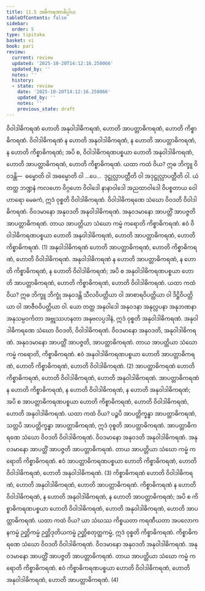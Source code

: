 ```yaml
---
title: 11.5 အဓိကရဏာဓိပ္ပါယ
tableOfContents: false
sidebar:
  order: 5
type: tipitaka
basket: vi
book: pari
review:
  current: review
  updated: '2025-10-20T14:12:16.250066'
  updated_by: ''
  notes: ''
  history:
  - state: review
    date: '2025-10-20T14:12:16.250066'
    updated_by: ''
    notes: ''
    previous_state: draft
---
```



<DynamicBreadcrumb />


<ReviewStatus review={frontmatter.review} showDetails={true} />

<HypothesisAnnotation frontmatter={frontmatter} />

<Division number="348" book="pari" e="ch" v="5" p="270">

<Paragraph number="1730" book="pari">
ဝိဝါဒါဓိကရဏံ ဟောတိ အနုဝါဒါဓိကရဏံ, ဟောတိ အာပတ္တာဓိကရဏံ, ဟောတိ ကိစ္စာဓိကရဏံ. ဝိဝါဒါဓိကရဏံ န ဟောတိ အနုဝါဒါဓိကရဏံ, န ဟောတိ အာပတ္တာဓိကရဏံ, န ဟောတိ ကိစ္စာဓိကရဏံ; အပိ စ, ဝိဝါဒါဓိကရဏပစ္စယာ ဟောတိ အနုဝါဒါဓိကရဏံ, ဟောတိ အာပတ္တာဓိကရဏံ, ဟောတိ ကိစ္စာဓိကရဏံ. ယထာ ကထံ ဝိယ? ဣဓ ဘိက္ခူ ဝိဝဒန္တိ—  ဓမ္မောတိ ဝါ အဓမ္မောတိ ဝါ …ပေ…  ဒုဋ္ဌုလ္လာပတ္တီတိ ဝါ အဒုဋ္ဌုလ္လာပတ္တီတိ ဝါ. ယံ တတ္ထ ဘဏ္ဍနံ ကလဟော ဝိဂ္ဂဟော ဝိဝါဒေါ နာနာဝါဒေါ အညထာဝါဒေါ ဝိပစ္စတာယ ဝေါဟာရော မေဓကံ, ဣဒံ ဝုစ္စတိ ဝိဝါဒါဓိကရဏံ. ဝိဝါဒါဓိကရဏေ သံဃော ဝိဝဒတိ ဝိဝါဒါဓိကရဏံ. ဝိဝဒမာနော အနုဝဒတိ အနုဝါဒါဓိကရဏံ. အနုဝဒမာနော အာပတ္တိံ အာပဇ္ဇတိ အာပတ္တာဓိကရဏံ. တာယ အာပတ္တိယာ သံဃော ကမ္မံ ကရောတိ ကိစ္စာဓိကရဏံ. ဧဝံ ဝိဝါဒါဓိကရဏပစ္စယာ ဟောတိ အနုဝါဒါဓိကရဏံ, ဟောတိ အာပတ္တာဓိကရဏံ, ဟောတိ ကိစ္စာဓိကရဏံ. (1)
</Paragraph>

<Paragraph number="1731" book="pari">
အနုဝါဒါဓိကရဏံ ဟောတိ အာပတ္တာဓိကရဏံ, ဟောတိ ကိစ္စာဓိကရဏံ, ဟောတိ ဝိဝါဒါဓိကရဏံ. အနုဝါဒါဓိကရဏံ န ဟောတိ အာပတ္တာဓိကရဏံ, န ဟောတိ ကိစ္စာဓိကရဏံ, န ဟောတိ ဝိဝါဒါဓိကရဏံ; အပိ စ အနုဝါဒါဓိကရဏပစ္စယာ ဟောတိ အာပတ္တာဓိကရဏံ, ဟောတိ ကိစ္စာဓိကရဏံ, ဟောတိ ဝိဝါဒါဓိကရဏံ. ယထာ ကထံ ဝိယ? ဣဓ ဘိက္ခူ ဘိက္ခုံ အနုဝဒန္တိ သီလဝိပတ္တိယာ ဝါ အာစာရဝိပတ္တိယာ ဝါ ဒိဋ္ဌိဝိပတ္တိယာ ဝါ အာဇီဝဝိပတ္တိယာ ဝါ. ယော တတ္ထ အနုဝါဒေါ အနုဝဒနာ အနုလ္လပနာ အနုဘဏနာ အနုသမ္ပဝင်္ကတာ အဗ္ဘုဿဟနတာ အနုဗလပ္ပဒါနံ, ဣဒံ ဝုစ္စတိ အနုဝါဒါဓိကရဏံ. အနုဝါဒါဓိကရဏေ သံဃော ဝိဝဒတိ, ဝိဝါဒါဓိကရဏံ. ဝိဝဒမာနော အနုဝဒတိ, အနုဝါဒါဓိကရဏံ. အနုဝဒမာနော အာပတ္တိံ အာပဇ္ဇတိ, အာပတ္တာဓိကရဏံ. တာယ အာပတ္တိယာ သံဃော ကမ္မံ ကရောတိ, ကိစ္စာဓိကရဏံ. ဧဝံ အနုဝါဒါဓိကရဏပစ္စယာ ဟောတိ အာပတ္တာဓိကရဏံ, ဟောတိ ကိစ္စာဓိကရဏံ, ဟောတိ ဝိဝါဒါဓိကရဏံ. (2)
</Paragraph>

<Paragraph number="1732" book="pari">
အာပတ္တာဓိကရဏံ ဟောတိ ကိစ္စာဓိကရဏံ, ဟောတိ ဝိဝါဒါဓိကရဏံ, ဟောတိ အနုဝါဒါဓိကရဏံ. အာပတ္တာဓိကရဏံ န ဟောတိ ကိစ္စာဓိကရဏံ, န ဟောတိ ဝိဝါဒါဓိကရဏံ, န ဟောတိ အနုဝါဒါဓိကရဏံ; အပိ စ အာပတ္တာဓိကရဏပစ္စယာ ဟောတိ ကိစ္စာဓိကရဏံ, ဟောတိ ဝိဝါဒါဓိကရဏံ, ဟောတိ အနုဝါဒါဓိကရဏံ. ယထာ ကထံ ဝိယ? ပဉ္စပိ အာပတ္တိက္ခန္ဓာ အာပတ္တာဓိကရဏံ, သတ္တပိ အာပတ္တိက္ခန္ဓာ အာပတ္တာဓိကရဏံ, ဣဒံ ဝုစ္စတိ အာပတ္တာဓိကရဏံ. အာပတ္တာဓိကရဏေ သံဃော ဝိဝဒတိ ဝိဝါဒါဓိကရဏံ. ဝိဝဒမာနော အနုဝဒတိ အနုဝါဒါဓိကရဏံ. အနုဝဒမာနော အာပတ္တိံ အာပဇ္ဇတိ အာပတ္တာဓိကရဏံ. တာယ အာပတ္တိယာ သံဃော ကမ္မံ ကရောတိ ကိစ္စာဓိကရဏံ. ဧဝံ အာပတ္တာဓိကရဏပစ္စယာ ဟောတိ ကိစ္စာဓိကရဏံ, ဟောတိ ဝိဝါဒါဓိကရဏံ, ဟောတိ အနုဝါဒါဓိကရဏံ. (3)
</Paragraph>

<Paragraph number="1733" book="pari">
ကိစ္စာဓိကရဏံ ဟောတိ ဝိဝါဒါဓိကရဏံ, ဟောတိ အနုဝါဒါဓိကရဏံ, ဟောတိ အာပတ္တာဓိကရဏံ. ကိစ္စာဓိကရဏံ န ဟောတိ ဝိဝါဒါဓိကရဏံ, န ဟောတိ အနုဝါဒါဓိကရဏံ, န ဟောတိ အာပတ္တာဓိကရဏံ; အပိ စ ကိစ္စာဓိကရဏပစ္စယာ ဟောတိ ဝိဝါဒါဓိကရဏံ, ဟောတိ အနုဝါဒါဓိကရဏံ, ဟောတိ အာပတ္တာဓိကရဏံ. ယထာ ကထံ ဝိယ? ယာ သံဃဿ ကိစ္စယတာ ကရဏီယတာ အပလောကနကမ္မံ ဉတ္တိကမ္မံ ဉတ္တိဒုတိယကမ္မံ ဉတ္တိစတုတ္ထကမ္မံ, ဣဒံ ဝုစ္စတိ ကိစ္စာဓိကရဏံ. ကိစ္စာဓိကရဏေ သံဃော ဝိဝဒတိ ဝိဝါဒါဓိကရဏံ. ဝိဝဒမာနော အနုဝဒတိ အနုဝါဒါဓိကရဏံ. အနုဝဒမာနော အာပတ္တိံ အာပဇ္ဇတိ အာပတ္တာဓိကရဏံ. တာယ အာပတ္တိယာ သံဃော ကမ္မံ ကရောတိ ကိစ္စာဓိကရဏံ. ဧဝံ ကိစ္စာဓိကရဏပစ္စယာ ဟောတိ ဝိဝါဒါဓိကရဏံ, ဟောတိ အနုဝါဒါဓိကရဏံ, ဟောတိ အာပတ္တာဓိကရဏံ. (4)
</Paragraph>
</Division>